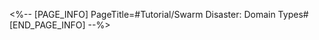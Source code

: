 <%-- [PAGE_INFO]
PageTitle=#Tutorial/Swarm Disaster: Domain Types#
[END_PAGE_INFO] --%>
{{Tutorial
|sort      = 911301
|title     = Swarm Disaster: Domain Types
|subtitle  = 
|type      = Simulated Universe
|about     = 
|image1    = Tutorial Swarm Disaster Domain Types 1.png{{subst:void|<!--$UPLOAD:<<SpriteOutput/TutorialPic/TutorialPage_911301.png>-<Tutorial Swarm Disaster Domain Types 1.png>-<Tutorial Files>>-->}}
|text1     = Every plane consists of {{Color|h|nobold=1|different types}} of domains. Select the "?" button to view all domain types.
|image2    = Tutorial Swarm Disaster Domain Types 2.png{{subst:void|<!--$UPLOAD:<<SpriteOutput/TutorialPic/TutorialPage_911302.png>-<Tutorial Swarm Disaster Domain Types 2.png>-<Tutorial Files>>-->}}
|text2     = Combat Domain: Defeat enemies in this domain to obtain Blessings.<br />Elite Domain: Defeat Elite enemies in this domain for a chance to receive a 1–3 star Blessing.<br />Occurrence Domain: In this domain, choices can lead to different outcomes.<br />Boss Domain: Defeat the boss in this domain to pass this plane and receive Blessings and Curios.
}}